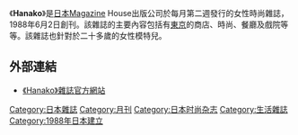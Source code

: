 {{Infobox magazine
| title           = Hanako
| image_file      = 
| image_size      =
| image_alt       =
| image_caption   = 
| editor          =
| editor_title    =
| previous_editor =
| staff_writer    =
| frequency       = 每月第二週
| circulation     =
| category        = 女性雜誌
| company         = [[Magazine_House|Magazine House]]
| publisher       =
| firstdate       = 1988年6月2日
| country         = {{JPN}}
| based           = 東京
| language        = 日文
| website         = http://magazineworld.jp/hanako/
| issn            =
}}

《'''Hanako'''》是[[日本|日本]]Magazine House出版公司於每月第二週發行的女性時尚雜誌，1988年6月2日創刊。該雜誌的主要內容包括有[[東京|東京]]的商店、時尚、餐廳及戲院等等。該雜誌也針對於二十多歲的女性模特兒。

== 外部連結 ==
* [http://magazineworld.jp/hanako/ 《Hanako》雜誌官方網站]{{Wayback|url=http://magazineworld.jp/hanako/ |date=20101220044926 }} {{ja}}

{{日本時尚雜誌}}

[[Category:日本雜誌|Category:日本雜誌]]
[[Category:月刊|Category:月刊]]
[[Category:日本时尚杂志|Category:日本时尚杂志]]
[[Category:生活雜誌|Category:生活雜誌]]
[[Category:1988年日本建立|Category:1988年日本建立]]

{{book-stub}}